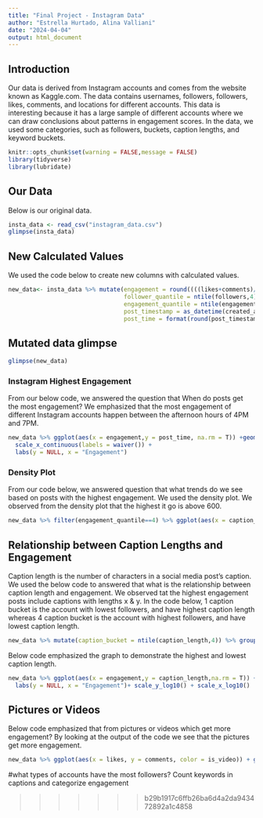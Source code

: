 ```yaml
---
title: "Final Project - Instagram Data"
author: "Estrella Hurtado, Alina Valliani"
date: "2024-04-04"
output: html_document
---
```


## Introduction

Our data is derived from Instagram accounts and comes from the website known as Kaggle.com. The data contains usernames, followers, followers, likes, comments, and locations for different accounts. This data is interesting because it has a large sample of different accounts where we can draw conclusions about patterns in engagement scores. In the data, we used some categories, such as followers, buckets, caption lengths, and keyword buckets.  



```r
knitr::opts_chunk$set(warning = FALSE,message = FALSE)
library(tidyverse)
library(lubridate)
```


## Our Data

Below is our original data. 


```r
insta_data <- read_csv("instagram_data.csv")
glimpse(insta_data)
```


## New Calculated Values


We used the code below to create new columns with calculated values. 


```r
new_data<- insta_data %>% mutate(engagement = round((((likes+comments)/followers)*100),digits = 2),
                                 follower_quantile = ntile(followers,4),
                                 engagement_quantile = ntile(engagement,4),
                                 post_timestamp = as_datetime(created_at),
                                 post_time = format(round(post_timestamp,units = "hours"),format = "%H:%M"),caption_length = lengths(strsplit(caption, ' ')))

```


## Mutated data glimpse 


```r
glimpse(new_data)
```


### Instagram Highest Engagement


From our below code, we answered the question that When do posts get the most engagement? We emphasized that the most engagement of different Instagram accounts happen between the afternoon hours of 4PM and 7PM. 


```r
new_data %>% ggplot(aes(x = engagement,y = post_time, na.rm = T)) +geom_col() +
  scale_x_continuous(labels = waiver()) +
  labs(y = NULL, x = "Engagement")
```



### Density Plot 


From our code below, we answered question that what trends do we see based on posts with the highest engagement. We used the density plot. We observed from the density plot that the highest it go is above 600. 


```r

new_data %>% filter(engagement_quantile==4) %>% ggplot(aes(x = caption_length)) +geom_histogram() +labs(y = NULL, x = "Rename this")
```



## Relationship between Caption Lengths and Engagement


Caption length is the number of characters in a social media post's caption. We used the below code to answered that what is the relationship between caption length and engagement. We observed tat the highest engagement posts include captions with lengths x & y. In the code below, 1 caption bucket is the account with lowest followers, and have highest caption length whereas 4 caption bucket is the account with highest followers, and have lowest caption length.



```r
new_data %>% mutate(caption_bucket = ntile(caption_length,4)) %>% group_by(caption_bucket) %>% summarise(mean(engagement,na.rm=T))
```


Below code emphasized the graph to demonstrate the highest and lowest caption length. 


```r
new_data %>% ggplot(aes(x = engagement,y = caption_length,na.rm = T)) +geom_point() +
  labs(y = NULL, x = "Engagement")+ scale_y_log10() + scale_x_log10()
```


## Pictures or Videos 


Below code emphasized that from pictures or videos which get more engagement? By looking at the output of the code we see that the pictures get more engagement.


```r
new_data %>% ggplot(aes(x = likes, y = comments, color = is_video)) + geom_point() +scale_y_log10() + scale_x_log10()
```


#what types of accounts have the most followers?
Count keywords in captions and categorize engagement

>>>>>>> b29b1917c6ffb26ba6d4a2da943472892a1c4858
